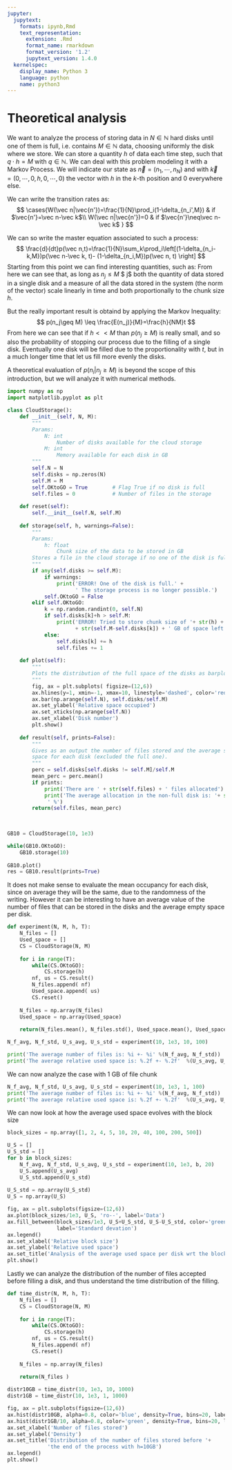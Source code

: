 ```yaml
---
jupyter:
  jupytext:
    formats: ipynb,Rmd
    text_representation:
      extension: .Rmd
      format_name: rmarkdown
      format_version: '1.2'
      jupytext_version: 1.4.0
  kernelspec:
    display_name: Python 3
    language: python
    name: python3
---
```


# Theoretical analysis
We want to analyze the process of storing data in $N\in \mathbb{N}$ hard disks until one of them is full, i.e. contains $M\in \mathbb{N}$ data, choosing uniformly the disk where we store. We can store a quantity $h$ of data each time step, such that $q\cdot h=M$ with $q\in\mathbb{N}$. We can deal with this problem modeling it with a Markov Process. We will indicate our state as $\vec n=(n_1,\cdots, n_N)$ and with $\vec k = (0,\cdots,0,h,0,\cdots,0)$ the vector with $h$ in the $k$-th position and $0$ everywhere else.

We can write the transition rates as:
$$
\cases{W(\vec n|\vec{n'})=\frac{1}{N}\prod_i(1-\delta_{n_i',M}) & if $\vec{n'}=\vec n-\vec k$\\
W(\vec n|\vec{n'})=0 & if $\vec{n'}\neq\vec n-\vec k$
}
$$

We can so write the master equation associated to such a process:
$$
\frac{d}{dt}p(\vec n,t)=\frac{1}{N}\sum_k\prod_i\left[(1-\delta_{n_i-k,M})p(\vec n-\vec k, t)- (1-\delta_{n_i,M})p(\vec n, t) \right]
$$
Starting from this point we can find interesting quantities, such as:
\begin{align}
<n_j>&\stackrel{n_j<M}{=}\frac{h}{N}t\\
<|\vec n|^2>&\stackrel{n_j<M}{=}\frac{h^2}{6N}(N-12)t
\end{align}
From here we can see that, as long as $n_j\leq M$ $ \forall j$ both the quantity of data stored in a single disk and a measure of all the data stored in the system (the norm of the vector) scale linearly in time and both proportionally to the chunk size $h$.

But the really important result is obtaind by applying the Markov Inequality:
$$
p(n_j\geq M) \leq \frac{E(n_j)}{M}=\frac{h}{NM}t
$$
From here we can see that if $h<<M$ than $p(n_j\geq M)$ is really small, and so also the probability of stopping our process due to the filling of a single disk. Eventually one disk will be filled due to the proportionality with $t$, but in a much longer time that let us fill more evenly the disks.

A theoretical evaluation of $p(n_i|n_j\geq M)$ is beyond the scope of this introduction, but we will analyze it with numerical methods.


```python
import numpy as np
import matplotlib.pyplot as plt
```

```python
class CloudStorage():
    def __init__(self, N, M):
        """
        Params:
            N: int
                Number of disks available for the cloud storage
            M: int
                Memory available for each disk in GB
        """
        self.N = N
        self.disks = np.zeros(N)
        self.M = M
        self.OKtoGO = True        # Flag True if no disk is full
        self.files = 0            # Number of files in the storage
        
    def reset(self):
        self.__init__(self.N, self.M)
        
    def storage(self, h, warnings=False):
        """
        Params:
            h: float
                Chunk size of the data to be stored in GB
        Stores a file in the cloud storage if no one of the disk is full.
        """
        if any(self.disks >= self.M):
            if warnings:
                print('ERROR! One of the disk is full.' + 
                      ' The storage process is no longer possible.')
            self.OKtoGO = False
        elif self.OKtoGO:
            k = np.random.randint(0, self.N)
            if self.disks[k]+h > self.M:
                print('ERROR! Tried to store chunk size of '+ str(h) + ' GB in disk with only '
                      + str(self.M-self.disks[k]) + ' GB of space left.')
            else:
                self.disks[k] += h
                self.files += 1
                
    def plot(self):
        """
        Plots the distribution of the full space of the disks as barplot
        """
        fig, ax = plt.subplots( figsize=(12,6))
        ax.hlines(y=1, xmin=-1, xmax=10, linestyle='dashed', color='red')
        ax.bar(np.arange(self.N), self.disks/self.M)
        ax.set_ylabel('Relative space occupied')
        ax.set_xticks(np.arange(self.N))
        ax.set_xlabel('Disk number')
        plt.show()
        
    def result(self, prints=False):
        """
        Gives as an output the number of files stored and the average size of the empty
        space for each disk (excluded the full one).
        """
        perc = self.disks[self.disks != self.M]/self.M
        mean_perc = perc.mean()
        if prints:
            print('There are ' + str(self.files) + ' files allocated')
            print('The average allocation in the non-full disk is: '+ str(mean_perc*100) +
             ' %')
        return(self.files, mean_perc)
        
        
```

```python
GB10 = CloudStorage(10, 1e3)

while(GB10.OKtoGO):
    GB10.storage(10)
    
GB10.plot()
res = GB10.result(prints=True)
```

It does not make sense to evaluate the mean occupancy for each disk, since on average they will be the same, due to the randomness of the writing. However it can be interesting to have an average value of the number of files that can be stored in the disks and the average empty space per disk.

```python
def experiment(N, M, h, T):
    N_files = []
    Used_space = []
    CS = CloudStorage(N, M)
    
    for i in range(T):
        while(CS.OKtoGO):
            CS.storage(h)
        nf, us = CS.result()
        N_files.append( nf)
        Used_space.append( us)
        CS.reset()
    
    N_files = np.array(N_files)
    Used_space = np.array(Used_space)
    
    return(N_files.mean(), N_files.std(), Used_space.mean(), Used_space.std() )

```

```python
N_f_avg, N_f_std, U_s_avg, U_s_std = experiment(10, 1e3, 10, 100)
```

```python
print('The average number of files is: %i +- %i' %(N_f_avg, N_f_std))
print('The average relative used space is: %.2f +- %.2f'  %(U_s_avg, U_s_std))
```

We can now analyze the case with $1$ GB of file chunk

```python
N_f_avg, N_f_std, U_s_avg, U_s_std = experiment(10, 1e3, 1, 100)
print('The average number of files is: %i +- %i' %(N_f_avg, N_f_std))
print('The average relative used space is: %.2f +- %.2f'  %(U_s_avg, U_s_std))
```

We can now look at how the average used space evolves with the block size

```python
block_sizes = np.array([1, 2, 4, 5, 10, 20, 40, 100, 200, 500])
```

```python
U_S = []
U_S_std = []
for b in block_sizes:
    N_f_avg, N_f_std, U_s_avg, U_s_std = experiment(10, 1e3, b, 20)
    U_S.append(U_s_avg)
    U_S_std.append(U_s_std)
    
U_S_std = np.array(U_S_std)
U_S = np.array(U_S)
```

```python
fig, ax = plt.subplots(figsize=(12,6))
ax.plot(block_sizes/1e3, U_S, 'ro--', label='Data')
ax.fill_between(block_sizes/1e3, U_S+U_S_std, U_S-U_S_std, color='green', alpha=0.5,
                label='Standard devation')
ax.legend()
ax.set_xlabel('Relative block size')
ax.set_ylabel('Relative used space')
ax.set_title('Analysis of the average used space per disk wrt the block size')
plt.show()
```

Lastly we can analyze the distribution of the number of files accepted before filling a disk, and thus understand the time distribution of the filling.

```python
def time_distr(N, M, h, T):
    N_files = []
    CS = CloudStorage(N, M)
    
    for i in range(T):
        while(CS.OKtoGO):
            CS.storage(h)
        nf, us = CS.result()
        N_files.append( nf)
        CS.reset()
    
    N_files = np.array(N_files)
    
    return(N_files )

```

```python
distr10GB = time_distr(10, 1e3, 10, 1000)
distr1GB = time_distr(10, 1e3, 1, 1000)
```

```python
fig, ax = plt.subplots(figsize=(12,6))
ax.hist(distr10GB, alpha=0.8, color='blue', density=True, bins=20, label='h=10 GB')
ax.hist(distr1GB/10, alpha=0.8, color='green', density=True, bins=20, label='h=1 GB')
ax.set_xlabel('Number of files stored')
ax.set_ylabel('Density')
ax.set_title('Distribution of the number of files stored before '+
             'the end of the process with h=10GB')
ax.legend()
plt.show()
```

```python

```

